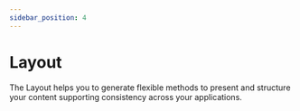 ```yaml
---
sidebar_position: 4
---
```



# Layout

The Layout helps you to generate flexible methods to present and structure your content supporting consistency across your applications.

<div ks-theme="docs">
  <Columns columns={2} gutter="md" switchAt="42rem">
    <TeaserBox
      link={{
        size: 'small',
        href: '/docs/foundations/token/branding-token',
        label: 'Go to Sections',
        variant: 'clear',
        iconAnimation: true,
        iconAfter: {
          icon: 'chevron-right',
        },
      }}
      text="The native way to create layouts in kickstartDS. Sections ensure a consistent display of content while offering a varietey of customisation options."
      topic="Sections"
    />
    <TeaserBox
      link={{
        size: 'small',
        href: '/docs/foundations/token/design-token',
        label: 'Explore Bedrock',
        variant: 'clear',
        iconAnimation: true,
        iconAfter: {
          icon: 'chevron-right',
        },
      }}
      text="A collection of utility components that are designed to be used as building blocks for your web application's layout."
      topic="Bedrock"
    />
  </Columns>
</div>
